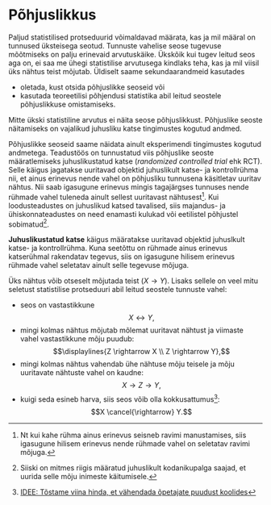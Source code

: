 # Põhjuslikkus {#sec-põhjuslikkus}

Paljud statistilised protseduurid võimaldavad määrata, kas ja mil määral on tunnused  üksteisega seotud. Tunnuste vahelise seose tugevuse mõõtmiseks on palju erinevaid arvutuskäike. Ükskõik kui tugev leitud seos aga on, ei saa me ühegi statistilise arvutusega kindlaks teha, kas ja mil viisil üks nähtus teist mõjutab. Üldiselt saame sekundaarandmeid kasutades

- oletada, kust otsida põhjuslikke seoseid või 
- kasutada teoreetilisi põhjendusi statistika abil leitud seostele põhjuslikkuse omistamiseks. 

:::{.callout-warning}
Mitte ükski statistiline arvutus ei näita seose põhjuslikkust. Põhjuslike seoste näitamiseks on vajalikud juhusliku katse tingimustes kogutud andmed.
:::

Põhjuslikke seoseid saame näidata ainult eksperimendi tingimustes kogutud andmetega. Teadustöös on tunnustatud viis põhjuslike seoste määratlemiseks juhuslikustatud katse (*randomized controlled trial* ehk RCT). Selle käigus jagatakse uuritavad objektid juhuslikult katse- ja kontrollrühma nii, et ainus erinevus nende vahel on põhjusliku tunnusena käsitletav uuritav nähtus. Nii saab igasugune erinevus mingis tagajärgses tunnuses nende rühmade vahel tuleneda ainult sellest uuritavast nähtusest^[Nt kui kahe rühma ainus erinevus seisneb ravimi manustamises, siis igasugune hilisem erinevus nende rühmade vahel on seletatav ravimi mõjuga.].  Kui loodusteadustes on juhuslikud katsed tavalised, siis majandus- ja ühiskonnateadustes on need enamasti kulukad või eetilistel põhjustel sobimatud^[Siiski on mitmes riigis määratud juhuslikult kodanikupalga saajad, et uurida selle mõju inimeste käitumisele.].

:::{.callout-important}
**Juhuslikustatud katse** käigus määratakse uuritavad objektid juhuslkult katse- ja kontrollrühma. Kuna seetõttu on rühmade ainus erinevus katserühmal rakendatav tegevus, siis on igasugune hilisem erinevus rühmade vahel seletatav ainult selle tegevuse mõjuga.
:::

Üks nähtus võib otseselt mõjutada teist ($X \rightarrow Y$). Lisaks sellele on veel mitu seletust statistilise protseduuri abil leitud seostele tunnuste vahel:

- seos on vastastikkune 
  $$X \leftrightarrow Y,$$ 
- mingi kolmas nähtus mõjutab mõlemat uuritavat nähtust ja viimaste vahel vastastikkune mõju puudub: 
	$$\displaylines{Z \rightarrow X \\ Z \rightarrow Y},$$
- mingi kolmas nähtus vahendab ühe nähtuse mõju teisele ja mõju uuritavate nähtuste vahel on kaudne: 
	$$X \rightarrow Z \rightarrow Y,$$
- kuigi seda esineb harva, siis seos võib olla kokkusattumus^[[IDEE: Tõstame viina hinda, et vähendada õpetajate puudust koolides](https://stat24.ee/2014/12/idee-tostame-viina-hinda-et-vahendada-opetajate-puudust-koolides/ )]: 
	$$X \cancel{\rightarrow} Y.$$